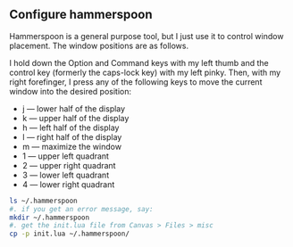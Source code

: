 
## Configure hammerspoon
Hammerspoon is a general purpose tool, but I just use it to control window placement. The window positions are as follows.

I hold down the Option and Command keys with my left thumb and the control key (formerly the caps-lock key) with my left pinky. Then, with my right forefinger, I press any of the following keys to move the current window into the desired position:

- j --- lower half of the display
- k --- upper half of the display
- h --- left half of the display
- l --- right half of the display
- m --- maximize the window
- 1 --- upper left quadrant
- 2 --- upper right quadrant
- 3 --- lower left quadrant
- 4 --- lower right quadrant

```bash
ls ~/.hammerspoon
#. if you get an error message, say:
mkdir ~/.hammerspoon
#. get the init.lua file from Canvas > Files > misc
cp -p init.lua ~/.hammerspoon/
```

